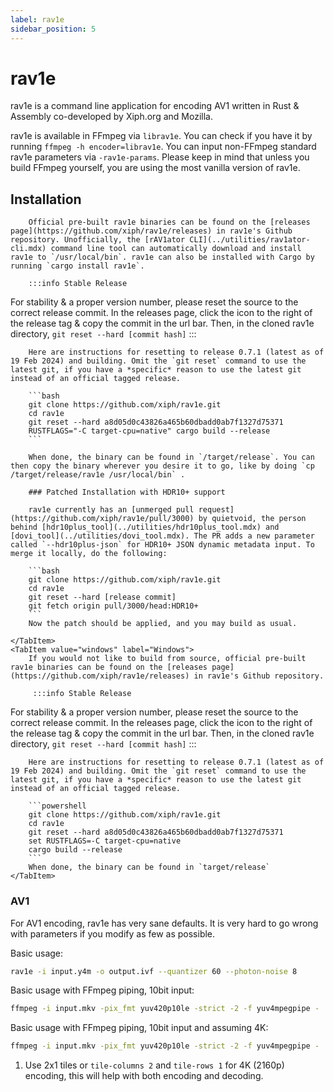 ```yaml
---
label: rav1e
sidebar_position: 5
---
```



# rav1e

rav1e is a command line application for encoding AV1 written in Rust & Assembly co-developed by Xiph.org and Mozilla.

rav1e is available in FFmpeg via `librav1e`. You can check if you have it by running `ffmpeg -h encoder=librav1e`. You can input non-FFmpeg standard rav1e parameters via `-rav1e-params`. Please keep in mind that unless you build FFmpeg yourself, you are using the most vanilla version of rav1e.

## Installation

<Tabs>
    <TabItem value="unixlike" label="Linux & macOS">

        Official pre-built rav1e binaries can be found on the [releases page](https://github.com/xiph/rav1e/releases) in rav1e's Github repository. Unofficially, the [rAV1ator CLI](../utilities/rav1ator-cli.mdx) command line tool can automatically download and install rav1e to `/usr/local/bin`. rav1e can also be installed with Cargo by running `cargo install rav1e`. 

        :::info Stable Release
For stability & a proper version number, please reset the source to the correct release commit. In the releases page, click the icon to the right of the release tag & copy the commit in the url bar. Then, in the cloned rav1e directory, `git reset --hard [commit hash]`
:::

        Here are instructions for resetting to release 0.7.1 (latest as of 19 Feb 2024) and building. Omit the `git reset` command to use the latest git, if you have a *specific* reason to use the latest git instead of an official tagged release.

        ```bash
        git clone https://github.com/xiph/rav1e.git
        cd rav1e
        git reset --hard a8d05d0c43826a465b60dbadd0ab7f1327d75371
        RUSTFLAGS="-C target-cpu=native" cargo build --release
        ```

        When done, the binary can be found in `/target/release`. You can then copy the binary wherever you desire it to go, like by doing `cp /target/release/rav1e /usr/local/bin` .

        ### Patched Installation with HDR10+ support

        rav1e currently has an [unmerged pull request](https://github.com/xiph/rav1e/pull/3000) by quietvoid, the person behind [hdr10plus_tool](../utilities/hdr10plus_tool.mdx) and [dovi_tool](../utilities/dovi_tool.mdx). The PR adds a new parameter called `--hdr10plus-json` for HDR10+ JSON dynamic metadata input. To merge it locally, do the following:

        ```bash
        git clone https://github.com/xiph/rav1e.git
        cd rav1e
        git reset --hard [release commit]
        git fetch origin pull/3000/head:HDR10+
        ```
        Now the patch should be applied, and you may build as usual.

    </TabItem>
    <TabItem value="windows" label="Windows">
        If you would not like to build from source, official pre-built rav1e binaries can be found on the [releases page](https://github.com/xiph/rav1e/releases) in rav1e's Github repository.

         :::info Stable Release
For stability & a proper version number, please reset the source to the correct release commit. In the releases page, click the icon to the right of the release tag & copy the commit in the url bar. Then, in the cloned rav1e directory, `git reset --hard [commit hash]`
:::

        Here are instructions for resetting to release 0.7.1 (latest as of 19 Feb 2024) and building. Omit the `git reset` command to use the latest git, if you have a *specific* reason to use the latest git instead of an official tagged release.

        ```powershell
        git clone https://github.com/xiph/rav1e.git
        cd rav1e
        git reset --hard a8d05d0c43826a465b60dbadd0ab7f1327d75371
        set RUSTFLAGS=-C target-cpu=native
        cargo build --release
        ```
        When done, the binary can be found in `target/release` 
    </TabItem>
</Tabs>

### AV1

For AV1 encoding, rav1e has very sane defaults. It is very hard to go wrong with parameters if you modify as few as possible.

Basic usage:
```bash
rav1e -i input.y4m -o output.ivf --quantizer 60 --photon-noise 8
```

Basic usage with FFmpeg piping, 10bit input:
```bash
ffmpeg -i input.mkv -pix_fmt yuv420p10le -strict -2 -f yuv4mpegpipe - | rav1e - -o output.ivf --quantizer 80 --photon-noise 8
```

Basic usage with FFmpeg piping, 10bit input and assuming 4K:
```bash
ffmpeg -i input.mkv -pix_fmt yuv420p10le -strict -2 -f yuv4mpegpipe - | rav1e - -o output.ivf --quantizer 68 --tile-columns 2 --tile-rows 1 --photon-noise 8
```

1. Use 2x1 tiles or ``tile-columns 2`` and ``tile-rows 1`` for 4K (2160p) encoding, this will help with both encoding and decoding.